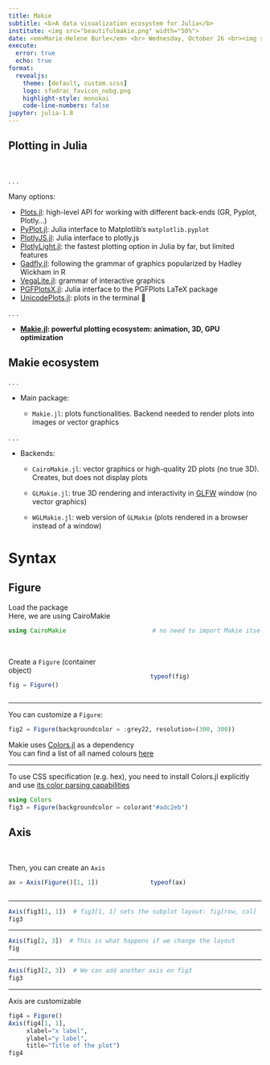 ```yaml
---
title: Makie
subtitle: <b>A data visualization ecosystem for Julia</b>
institute: <img src="beautifulmakie.png" width="50%">
date: <em>Marie-Helene Burle</em> <br> Wednesday, October 26 <br><img src="sfudrac.png" width="45%">
execute:
  error: true
  echo: true
format:
  revealjs:
    theme: [default, custom.scss]
    logo: sfudrac_favicon_nobg.png
    highlight-style: monokai
    code-line-numbers: false
jupyter: julia-1.8
---
```


## Plotting in Julia {.smaller}
<br>

. . .

Many options:

- [Plots.jl](https://github.com/JuliaPlots/Plots.jl){target="_blank"}: high-level API for working with different back-ends (GR, Pyplot, Plotly...)
- [PyPlot.jl](https://github.com/JuliaPy/PyPlot.jl){target="_blank"}: Julia interface to Matplotlib's `matplotlib.pyplot`
- [PlotlyJS.jl](https://github.com/JuliaPlots/PlotlyJS.jl){target="_blank"}: Julia interface to plotly.js
- [PlotlyLight.jl](https://github.com/JuliaComputing/PlotlyLight.jl){target="_blank"}: the fastest plotting option in Julia by far, but limited features
- [Gadfly.jl](https://github.com/GiovineItalia/Gadfly.jl){target="_blank"}: following the grammar of graphics popularized by Hadley Wickham in R
- [VegaLite.jl](https://github.com/queryverse/VegaLite.jl){target="_blank"}: grammar of interactive graphics
- [PGFPlotsX.jl](https://github.com/KristofferC/PGFPlotsX.jl){target="_blank"}: Julia interface to the PGFPlots LaTeX package
- [UnicodePlots.jl](https://github.com/JuliaPlots/UnicodePlots.jl){target="_blank"}: plots in the terminal 🙂

. . .

- **[Makie.jl](https://github.com/MakieOrg/Makie.jl){target="_blank"}: powerful plotting ecosystem: animation, 3D, GPU optimization**

## Makie ecosystem {.smaller}

. . .

- Main package:

	+ `Makie.jl`: plots functionalities. Backend needed to render plots into images or vector graphics

. . .

- Backends:

	+ `CairoMakie.jl`: vector graphics or high-quality 2D plots (no true 3D). Creates, but does not display plots

	+ `GLMakie.jl`: true 3D rendering and interactivity in [GLFW](https://www.glfw.org/){target="_blank"} window (no vector graphics)

	+ `WGLMakie.jl`: web version of `GLMakie` (plots rendered in a browser instead of a window)

# Syntax

## Figure

Load the package\
Here, we are using CairoMakie

```julia
using CairoMakie                        # no need to import Makie itself
```

:::: {.columns}
::: {.column width="48%"}
<br>
Create a `Figure` (container object)

```julia
fig = Figure()
```
:::
::: {.column width="4%"}

:::
::: {.column width="48%"}
<br>
<br>
```julia
typeof(fig)
```
:::
::::

---

You can customize a `Figure`:

```julia
fig2 = Figure(backgroundcolor = :grey22, resolution=(300, 300))
```

Makie uses [Colors.jl](https://github.com/JuliaGraphics/Colors.jl){target="_blank"} as a dependency \
You can find a list of all named colours [here](https://juliagraphics.github.io/Colors.jl/stable/namedcolors/){target="_blank"}

---

To use CSS specification (e.g. hex), you need to install Colors.jl explicitly and use [its color parsing capabilities](http://juliagraphics.github.io/Colors.jl/stable/constructionandconversion/#Color-Parsing){target="_blank"}

```julia
using Colors
fig3 = Figure(backgroundcolor = colorant"#adc2eb")
```

## Axis

:::: {.columns}
::: {.column width="48%"}
<br>
Then, you can create an `Axis`

```julia
ax = Axis(Figure()[1, 1])
```
:::
::: {.column width="4%"}

:::
::: {.column width="48%"}
<br>
<br>
```julia
typeof(ax)
```
:::
::::

---

```julia
Axis(fig3[1, 1])  # fig3[1, 1] sets the subplot layout: fig[row, col]
fig3
```

---

```julia
Axis(fig[2, 3])  # This is what happens if we change the layout
fig
```

---

```julia
Axis(fig3[2, 3])  # We can add another axis on fig3
fig3
```

---

Axis are customizable

```julia
fig4 = Figure()
Axis(fig4[1, 1],
     xlabel="x label",
     ylabel="y label",
     title="Title of the plot")
fig4
```
